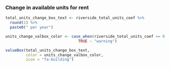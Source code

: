 ### Change in available units for rent

```r
total_units_change_box_text <- riverside_total_units_coef %>%
  round(1) %>%
  paste0(" per year")

units_change_valbox_color <- case_when(riverside_total_units_coef >= 0 ~ "success",
                                TRUE ~ "warning")

valueBox(total_units_change_box_text,
         color = units_change_valbox_color,
         icon = "fa-building")
```

